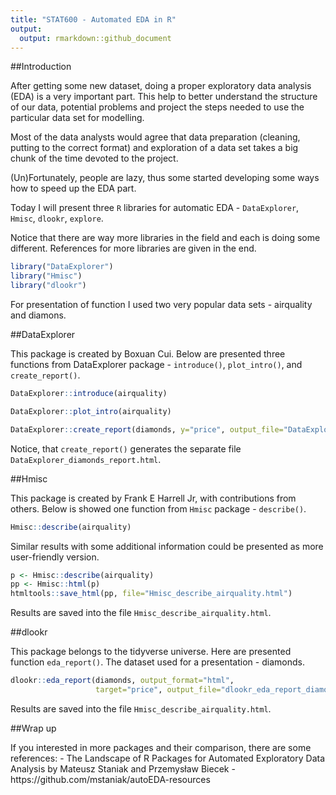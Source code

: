 ```yaml
---
title: "STAT600 - Automated EDA in R"
output:
  output: rmarkdown::github_document
---
```



##Introduction

After getting some new dataset, doing a proper exploratory data analysis (EDA) is a very important part. This help to better understand the structure of our data, potential problems and project the steps needed to use the particular data set for modelling. 

Most of the data analysts would agree that data preparation (cleaning, putting to the correct format) and exploration of a data set takes a big chunk of the time devoted to the project. 

(Un)Fortunately, people are lazy, thus some started developing some ways how to speed up the EDA part. 

Today I will present three `R` libraries for automatic EDA - `DataExplorer`, `Hmisc`, `dlookr`, `explore`.

Notice that there are way more libraries in the field and each is doing some different. References for more libraries are given in the end. 

```r
library("DataExplorer")
library("Hmisc")
library("dlookr")
```

For presentation of function I used two very popular data sets - airquality and diamons. 


##DataExplorer

This package is created by Boxuan Cui. Below are presented three functions from DataExplorer package - `introduce()`, `plot_intro()`, and `create_report()`.  

```r
DataExplorer::introduce(airquality)
```

```r
DataExplorer::plot_intro(airquality)
```

```r
DataExplorer::create_report(diamonds, y="price", output_file="DataExplorer_diamonds_report.html")
```

Notice, that `create_report()` generates the separate file `DataExplorer_diamonds_report.html`. 

##Hmisc

This package is created by Frank E Harrell Jr, with contributions from others. Below is showed one function from `Hmisc` package - `describe()`.

```r
Hmisc::describe(airquality)
```

Similar results with some additional information could be presented as more user-friendly version. 

```r
p <- Hmisc::describe(airquality)
pp <- Hmisc::html(p)
htmltools::save_html(pp, file="Hmisc_describe_airquality.html")
```

Results are saved into the file `Hmisc_describe_airquality.html`. 

##dlookr

This package belongs to the tidyverse universe. Here are presented function `eda_report()`. The dataset used for a presentation - diamonds.


```r
dlookr::eda_report(diamonds, output_format="html",
                   target="price", output_file="dlookr_eda_report_diamonds.html")
```

Results are saved into the file `Hmisc_describe_airquality.html`. 


##Wrap up

If you interested in more packages and their comparison, there are some references:
 - The Landscape of R Packages for Automated Exploratory Data Analysis by Mateusz Staniak and Przemysław Biecek
 - https://github.com/mstaniak/autoEDA-resources
